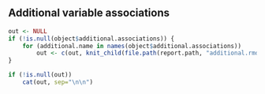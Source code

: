 ## Additional variable associations

```r
out <- NULL
if (!is.null(object$additional.associations)) {
    for (additional.name in names(object$additional.associations))
        out <- c(out, knit_child(file.path(report.path, "additional.rmd")))
}
```

```r
if (!is.null(out))
    cat(out, sep="\n\n")
```
